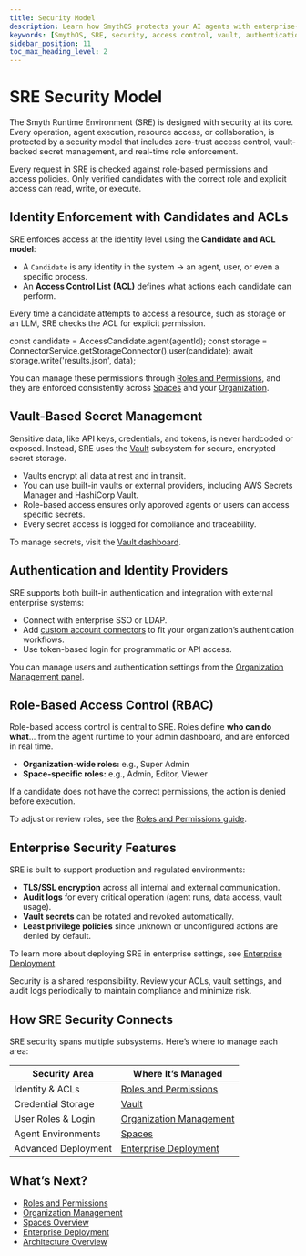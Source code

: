 ```yaml
---
title: Security Model
description: Learn how SmythOS protects your AI agents with enterprise-grade security, access control, and secret management.
keywords: [SmythOS, SRE, security, access control, vault, authentication, encryption, permissions, spaces, organization]
sidebar_position: 11
toc_max_heading_level: 2
---
```


# SRE Security Model

The Smyth Runtime Environment (SRE) is designed with security at its core. Every operation, agent execution, resource access, or collaboration, is protected by a security model that includes zero-trust access control, vault-backed secret management, and real-time role enforcement.

<InfoCallout title="Security by Default">
Every request in SRE is checked against role-based permissions and access policies. Only verified candidates with the correct role and explicit access can read, write, or execute.
</InfoCallout>

<Spacer size="md" />

## Identity Enforcement with Candidates and ACLs

SRE enforces access at the identity level using the **Candidate and ACL model**:

- A `Candidate` is any identity in the system -> an agent, user, or even a specific process.
- An **Access Control List (ACL)** defines what actions each candidate can perform.

Every time a candidate attempts to access a resource, such as storage or an LLM, SRE checks the ACL for explicit permission.

<codeblock>
const candidate = AccessCandidate.agent(agentId);
const storage = ConnectorService.getStorageConnector().user(candidate);
await storage.write('results.json', data);
</codeblock>

You can manage these permissions through [Roles and Permissions](/docs/agent-collaboration/permissions), and they are enforced consistently across [Spaces](/docs/agent-collaboration/spaces) and your [Organization](/docs/account-management/organization-management).

<Spacer size="md" />

## Vault-Based Secret Management

Sensitive data, like API keys, credentials, and tokens, is never hardcoded or exposed. Instead, SRE uses the [Vault](/docs/agent-studio/key-concepts/vault) subsystem for secure, encrypted secret storage.

- Vaults encrypt all data at rest and in transit.
- You can use built-in vaults or external providers, including AWS Secrets Manager and HashiCorp Vault.
- Role-based access ensures only approved agents or users can access specific secrets.
- Every secret access is logged for compliance and traceability.

To manage secrets, visit the [Vault dashboard](/docs/agent-studio/key-concepts/vault).

<Spacer size="md" />

## Authentication and Identity Providers

SRE supports both built-in authentication and integration with external enterprise systems:

- Connect with enterprise SSO or LDAP.
- Add [custom account connectors](/docs/agent-runtime/sdk-guide) to fit your organization’s authentication workflows.
- Use token-based login for programmatic or API access.

You can manage users and authentication settings from the [Organization Management panel](/docs/account-management/organization-management).

<Spacer size="md" />

## Role-Based Access Control (RBAC)

Role-based access control is central to SRE. Roles define **who can do what**... from the agent runtime to your admin dashboard, and are enforced in real time.

- **Organization-wide roles:** e.g., Super Admin
- **Space-specific roles:** e.g., Admin, Editor, Viewer

If a candidate does not have the correct permissions, the action is denied before execution.

To adjust or review roles, see the [Roles and Permissions guide](/docs/agent-collaboration/permissions).

<Spacer size="md" />

## Enterprise Security Features

SRE is built to support production and regulated environments:

- **TLS/SSL encryption** across all internal and external communication.
- **Audit logs** for every critical operation (agent runs, data access, vault usage).
- **Vault secrets** can be rotated and revoked automatically.
- **Least privilege policies** since unknown or unconfigured actions are denied by default.

To learn more about deploying SRE in enterprise settings, see [Enterprise Deployment](/docs/agent-runtime/enterprise-deployment).

<WarningCallout title="Review Policies Regularly">
Security is a shared responsibility. Review your ACLs, vault settings, and audit logs periodically to maintain compliance and minimize risk.
</WarningCallout>

<Spacer size="md" />

## How SRE Security Connects

SRE security spans multiple subsystems. Here’s where to manage each area:

| Security Area           | Where It’s Managed                                           |
|-------------------------|-------------------------------------------------------------|
| Identity & ACLs         | [Roles and Permissions](/docs/agent-collaboration/permissions) |
| Credential Storage      | [Vault](/docs/agent-studio/key-concepts/vault)                                    |
| User Roles & Login      | [Organization Management](/docs/account-management/organization-management) |
| Agent Environments      | [Spaces](/docs/agent-collaboration/spaces)                  |
| Advanced Deployment     | [Enterprise Deployment](/docs/agent-runtime/enterprise-deployment)    |

<Spacer size="md" />

## What’s Next?

- [Roles and Permissions](/docs/agent-collaboration/permissions)
- [Organization Management](/docs/account-management/organization-management)
- [Spaces Overview](/docs/agent-collaboration/spaces)
- [Enterprise Deployment](/docs/agent-runtime/enterprise-deployment)
- [Architecture Overview](/docs/agent-runtime/architecture)
